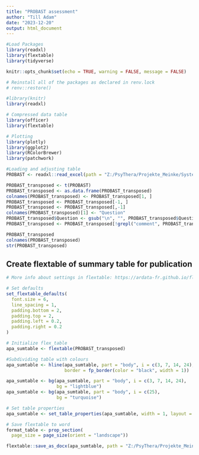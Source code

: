 ---
title: "PROBAST assessment"
author: "Till Adam"
date: "2023-12-20"
output: html_document
---


```{r}
#Load Packages
library(readxl)
library(flextable)
library(tidyverse)
```

```{r Setup, include=FALSE}
knitr::opts_chunk$set(echo = TRUE, warning = FALSE, message = FALSE)

# Reinstall all of the packages as declared in renv.lock
# renv::restore()

#library(knitr)
library(readxl)

# Compressed data table
library(officer)
library(flextable)

# Plotting
library(plotly)
library(ggplot2)
library(RColorBrewer)
library(patchwork)
```

```{r}
#Loading and adjusting table
PROBAST <- readxl::read_excel(path = "Z:/PsyThera/Projekte_Meinke/Systematic_review/4_PROBAST_assessment/PROBAST_assessment.xlsx", sheet = "Main", col_names = FALSE)

PROBAST_transposed <- t(PROBAST)
PROBAST_transposed <- as.data.frame(PROBAST_transposed)
colnames(PROBAST_transposed) <- PROBAST_transposed[1, ]
PROBAST_transposed <- PROBAST_transposed[-1, ]
PROBAST_transposed <- PROBAST_transposed[,-1]
colnames(PROBAST_transposed)[1] <- "Question"
PROBAST_transposed$Question <- gsub("\n", "", PROBAST_transposed$Question)
PROBAST_transposed <- PROBAST_transposed[!grepl("comment", PROBAST_transposed[, 1]), ]

PROBAST_transposed
colnames(PROBAST_transposed)
str(PROBAST_transposed)
```

## Create flextable of summary table for publication
```{r Flextable, results = "show"}
# More info about settings in flextable: https://ardata-fr.github.io/flextable-book/cell-content.html

# Set defaults
set_flextable_defaults(
  font.size = 6,
  line_spacing = 1,
  padding.bottom = 2,
  padding.top = 2,
  padding.left = 0.2,
  padding.right = 0.2
)

# Initialize flex_table
apa_sumtable <- flextable(PROBAST_transposed)

#Subdividing table with colours
apa_sumtable <- hline(apa_sumtable, part = "body", i = c(3, 7, 14, 24), 
                      border = fp_border(color = "black", width = 1))

apa_sumtable <- bg(apa_sumtable, part = "body", i = c(3, 7, 14, 24), 
                   bg = "lightblue")
apa_sumtable <- bg(apa_sumtable, part = "body", i = c(25), 
                   bg = "turquoise")

# Set table properties
apa_sumtable <- set_table_properties(apa_sumtable, width = 1, layout = "autofit", align = "center")

# Save flextable to word
format_table <- prop_section(
  page_size = page_size(orient = "landscape"))

flextable::save_as_docx(apa_sumtable, path = "Z:/PsyThera/Projekte_Meinke/Systematic_review/4_PROBAST_assessment/PROBAST.docx", pr_section = format_table)
```
